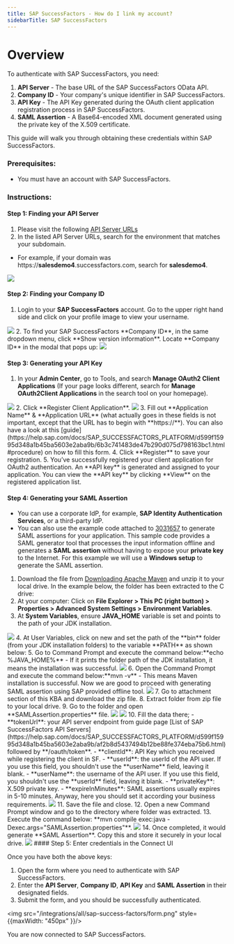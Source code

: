 ```yaml
---
title: SAP SuccessFactors - How do I link my account?
sidebarTitle: SAP SuccessFactors
---
```



# Overview

To authenticate with SAP SuccessFactors, you need:
1. **API Server** - The base URL of the SAP SuccessFactors OData API.
2. **Company ID** - Your company's unique identifier in SAP SuccessFactors.
3. **API Key** - The API Key generated during the OAuth client application registration process in SAP SuccessFactors. 
4. **SAML Assertion** - A Base64-encoded XML document generated using the private key of the X.509 certificate.

This guide will walk you through obtaining these credentials within SAP SuccessFactors.

### Prerequisites:

- You must have an account with SAP SuccessFactors.

### Instructions:
#### Step 1: Finding your API Server
1. Please visit the following [API Server URLs](https://help.sap.com/docs/SAP_SUCCESSFACTORS_PLATFORM/93f95815070049ebaaff042d8322d518/af2b8d5437494b12be88fe374eba75b6.html)
2. In the listed API Server URLs, search for the environment that matches your subdomain.
- For example, if your domain was https://**salesdemo4**.successfactors.com, search for **salesdemo4**.
<img src="/integrations/all/sap-success-factors/api_servers.png" />

#### Step 2: Finding your Company ID
1. Login to your **SAP SuccessFactors** account. Go to the upper right hand side and click on your profile image to view your username.
<img src="/integrations/all/sap-success-factors/profile.png" />
2. To find your SAP SuccessFactors **Company ID**, in the same dropdown menu, click **Show version information**. Locate **Company ID** in the modal that pops up:
<img src="/integrations/all/sap-success-factors/company_id.png" />

#### Step 3: Generating your API Key
1. In your **Admin Center**, go to Tools, and search **Manage OAuth2 Client Applications** (If your page looks different, search for **Manage OAuth2Client Applications** in the search tool on your homepage).
<img src="/integrations/all/sap-success-factors/search.png" />
2. Click **Register Client Application**.
<img src="/integrations/all/sap-success-factors/register.png" />
3. Fill out **Application Name** & **Application URL** (what actually goes in these fields is not important, except that the URL has to begin with **https://**). You can also have a look at this [guide](https://help.sap.com/docs/SAP_SUCCESSFACTORS_PLATFORM/d599f15995d348a1b45ba5603e2aba9b/6b3c741483de47b290d075d798163bc1.html#procedure) on how to fill this form.
4. Click **Register** to save your registration.
5. You’ve successfully registered your client application for OAuth2 authentication. An **API key** is generated and assigned to your application. You can view the **API key** by clicking **View** on the registered application list.

#### Step 4: Generating your SAML Assertion
- You can use a corporate IdP, for example, **SAP Identity Authentication Services**, or a third-party IdP.
- You can also use the example code attached to [3031657](https://sap.github.io/SapMachine/#download) to generate SAML assertions for your application. This sample code provides a SAML generator tool that processes the input information offline and generates a **SAML assertion** without having to expose your **private key** to the Internet. For this example we will use a **Windows setup** to generate the SAML assertion.
1. Download the file from [Downloading Apache Maven](https://maven.apache.org/download.cgi) and unzip it to your local drive. In the example below, the folder has been extracted to the C drive:
2. At your computer: Click on **File Explorer > This PC (right button) > Properties > Advanced System Settings > Environment Variables**.
3. At **System Variables**, ensure **JAVA_HOME** variable is set and points to the path of your JDK installation.
<img src="/integrations/all/sap-success-factors/env.png" />
4. At User Variables, click on new and set the path of the **bin** folder (from your JDK installation folders) to the variable **PATH** as shown below:
5. Go to Command Prompt and execute the command below:**echo %JAVA_HOME%**
- If it prints the folder path of the JDK installation, it means the installation was successful.
<img src="/integrations/all/sap-success-factors/validate_jdk.png" />
6. Open the Command Prompt and execute the command below:**mvn -v**
- This means Maven installation is successful. Now we are good to proceed with generating SAML assertion using SAP provided offline tool.
<img src="/integrations/all/sap-success-factors/validate_mvn.png" />
7. Go to attachment section of this KBA and download the zip file.
8. Extract folder from zip file to your local drive.
9. Go to the folder and open **SAMLAssertion.properties** file.
<img src="/integrations/all/sap-success-factors/folder.png" />
<img src="/integrations/all/sap-success-factors/file.png" />
10. Fill the data there;
- **tokenUrl**: your API server endpoint from guide page [List of SAP SuccessFactors API Servers](https://help.sap.com/docs/SAP_SUCCESSFACTORS_PLATFORM/d599f15995d348a1b45ba5603e2aba9b/af2b8d5437494b12be88fe374eba75b6.html) followed by **/oauth/token**.
- **clientId**: API Key which you received while registering the client in SF.
- **userId**: the userId of the API user. If you use this field, you shouldn't use the **userName** field, leaving it blank.
- **userName**: the username of the API user. If you use this field, you shouldn't use the **userId** field, leaving it blank.
- **privateKey**: X.509 private key.
- **expireInMinutes**: SAML assertions usually expires in 5-10 minutes. Anyway, here you should set it according your business requirements.
<img src="/integrations/all/sap-success-factors/notepad.png" />
11. Save the file and close.
12. Open a new Command Prompt window and go to the directory where folder was extracted.
13. Execute the command below: **mvn compile exec:java -Dexec.args="SAMLAssertion.properties"**.
<img src="/integrations/all/sap-success-factors/execute_saml.png" />
14. Once completed, it would generate **SAML Assertion**. Copy this and store it securely in your local drive.
<img src="/integrations/all/sap-success-factors/generated_saml.png" />
#### Step 5: Enter credentials in the Connect UI

Once you have both the above keys:
1. Open the form where you need to authenticate with SAP SuccessFactors.
2. Enter the **API Server**, **Company ID**, **API Key** and **SAML Assertion** in their designated fields.
3. Submit the form, and you should be successfully authenticated.


<img src="/integrations/all/sap-success-factors/form.png" style={{maxWidth: "450px" }}/>

You are now connected to SAP SuccessFactors.
 